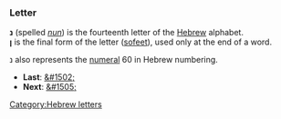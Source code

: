 ===Letter===
'''&#1504;''' (spelled ''[[nun]]'') is the fourteenth letter of the [[Hebrew]] alphabet.<br>
'''&#1503;''' is the final form of the letter ([[sofeet]]), used only at the end of a word.

נ also represents the [[numeral]] 60 in Hebrew numbering.

* '''Last''': [[&#1502;]]
* '''Next''': [[&#1505;]]

[[Category:Hebrew letters]]